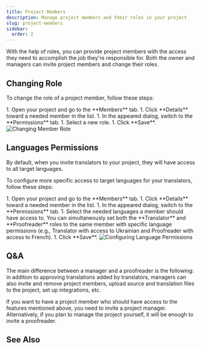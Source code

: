 ```yaml
---
title: Project Members
description: Manage project members and their roles in your project
slug: project-members
sidebar:
  order: 2
---
```



With the help of roles, you can provide project members with the access they need to accomplish the job they're responsible for. Both the owner and managers can invite project members and change their roles.

## Changing Role

To change the role of a project member, follow these steps:

<Steps>
  1. Open your project and go to the **Members** tab.
  1. Click **Details** toward a needed member in the list.
  1. In the appeared dialog, switch to the **Permissions** tab.
  1. Select a new role.
  1. Click **Save**. <Image src={changeMemberRole} alt="Changing Member Role" class="width-xl" />
</Steps>

<LinkCard
  title="Roles"
  description="Learn more about the roles and permissions in Crowdin."
  href="/roles"
/>

## Languages Permissions

By default, when you invite translators to your project, they will have access to all target languages.

To configure more specific access to target languages for your translators, follow these steps:

<Steps>
  1. Open your project and go to the **Members** tab.
  1. Click **Details** toward a needed member in the list.
  1. In the appeared dialog, switch to the **Permissions** tab.
  1. Select the needed languages a member should have access to. You can simultaneously set both the **Translator** and **Proofreader** roles to the same member with specific language permissions (e.g., Translator with access to Ukrainian and Proofreader with access to French).
  1. Click **Save**. <Image src={configureLanguagePermissions} alt="Configuring Language Permissions" class="width-xl" />
</Steps>

## Q&A

<QuestionAnswer open title="I'm a project owner. Do I need to invite a manager or a proofreader?">
  The main difference between a manager and a proofreader is the following: in addition to approving translations added by translators, managers can also invite and remove project members, upload source and translation files to the project, set up integrations, etc.

  If you want to have a project member who should have access to the features mentioned above, you need to invite a project manager. Alternatively, if you plan to manage the project yourself, it will be enough to invite a proofreader.
</QuestionAnswer>

## See Also

<CardGrid>
  <LinkCard
    title="Inviting People"
    href="/inviting-people"
  />
  <LinkCard
    title="Manager Permissions"
    href="/manager-permissions"
  />
</CardGrid>
